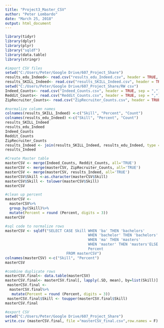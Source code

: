 ---
title: "Project3_Master_CSV"
author: "Peter Lombardo"
date: "March 25, 2018"
output: html_document
---
```{r}
library(tidyr)
library(dplyr)
library(plyr)
library("sqldf")
library(data.table)
library(stringr)
```

```{r}
#import CSV files
setwd("C:/Users/Peter/Google Drive/607_Project_Share")
results_edu_Indeed<- read.csv("results_edu_Indeed.csv", header = TRUE, sep = ",")
results_SKILL_Indeed<- read.csv("results_SKILL_Indeed.csv", header = TRUE, sep = ",")
setwd("C:/Users/Peter/Google Drive/607_Project_Share/RW csv")
Indeed_Counts<- read.csv("Indeed_Counts.csv", header = TRUE, sep = ",")
Reddit_Counts<- read.csv("Reddit_Counts.csv", header = TRUE, sep = ",")
ZipRecruiter_Counts<- read.csv("ZipRecruiter_Counts.csv", header = TRUE, sep = ",")
```
```{r}
#normalize column names
colnames(results_SKILL_Indeed) <-c("Skill", "Percent", "Count")
colnames(results_edu_Indeed) <-c("Skill", "Percent", "Count")
results_SKILL_Indeed
results_edu_Indeed
Indeed_Counts
Reddit_Counts
ZipRecruiter_Counts
results_Indeed <- join(results_SKILL_Indeed, results_edu_Indeed, type = "full")
results_Indeed
```
```{r}
#Create Master table
masterCSV <- merge(Indeed_Counts, Reddit_Counts, all='TRUE')
masterCSV <- merge(masterCSV, ZipRecruiter_Counts, all='TRUE')
masterCSV <- merge(masterCSV, results_Indeed, all='TRUE')
masterCSV$Skill <-as.character(masterCSV$Skill)
masterCSV$Skill <- tolower(masterCSV$Skill)
masterCSV
```
```{r}
#clean up percent
masterCSV <- 
  masterCSV%>%
  group_by(Skill)%>%
  mutate(Percent = round (Percent, digits = 3))
masterCSV
```
```{r}
#sql code to normalize rows
masterCSV <- sqldf("SELECT CASE Skill WHEN 'ba' THEN 'bachelors'
                                      WHEN 'bachelor' THEN 'bachelors' 
                                      WHEN 'ma' THEN 'masters' 
                                      WHEN 'master' THEN 'masters'ELSE Skill END, 
                                      Percent
                            FROM masterCSV")
colnames(masterCSV) <-c("Skill", "Percent")
masterCSV

```
```{r}
#combine duplicate rows
masterCSV.final<- data.table(masterCSV)
masterCSV.final<- masterCSV.final[, lapply(.SD, mean), by=list(Skill)]
 masterCSV.final <- 
  masterCSV.final%>%
   mutate(Percent = round (Percent, digits = 3))
 masterCSV.final$Skill <- toupper(masterCSV.final$Skill)
masterCSV.final
```
```{r}
#export CSV
setwd("C:/Users/Peter/Google Drive/607_Project_Share")
write.csv (masterCSV.final, file ="masterCSV_final.csv",row.names = F)
```